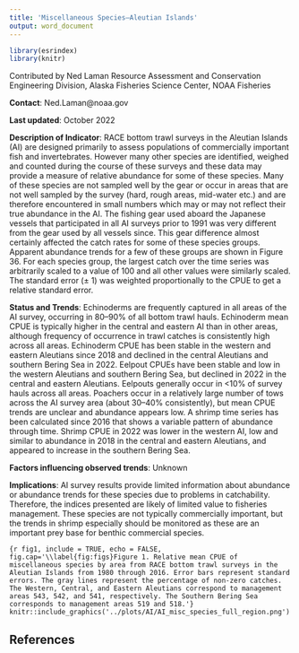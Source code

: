 ```yaml
---
title: 'Miscellaneous Species—Aleutian Islands'
output: word_document
---
```


```r
library(esrindex)
library(knitr)
```

Contributed by Ned Laman
Resource Assessment and Conservation Engineering Division, Alaska Fisheries Science Center, NOAA Fisheries 

**Contact**: Ned.Laman@noaa.gov

**Last updated**: October 2022

**Description of Indicator**: RACE bottom trawl surveys in the Aleutian Islands (AI) are designed primarily to assess populations of commercially important fish and invertebrates. However many other species are identified, weighed and counted during the course of these surveys and these data may provide a measure of relative abundance for some of these species. Many of these species are not sampled well by the gear or occur in areas that are not well sampled by the survey (hard, rough areas, mid-water etc.) and are therefore encountered in small numbers which may or may not reflect their true abundance in the AI. The fishing gear used aboard the Japanese vessels that participated in all AI surveys prior to 1991 was very different from the gear used by all vessels since. This gear difference almost certainly affected the catch rates for some of these species groups. Apparent abundance trends for a few of these groups are shown in Figure 36. For each species group, the largest catch over the time series was arbitrarily scaled to a value of 100 and all other values were similarly scaled. The standard error (± 1) was weighted proportionally to the CPUE to get a relative standard error.

**Status and Trends**: Echinoderms are frequently captured in all areas of the AI survey, occurring in 80–90% of all bottom trawl hauls. Echinoderm mean CPUE is typically higher in the central and eastern AI than in other areas, although frequency of occurrence in trawl catches is consistently high across all areas. Echinoderm CPUE has been stable in the western and eastern Aleutians since 2018 and declined in the central Aleutians and southern Bering Sea in 2022. Eelpout CPUEs have been stable and low in the western Aleutians and southern Bering Sea, but declined in 2022 in the central and eastern Aleutians. Eelpouts generally occur in <10% of survey hauls across all areas. Poachers occur in a relatively large number of tows across the AI survey area (about 30–40% consistently), but mean CPUE trends are unclear and abundance appears low. A shrimp time series has been calculated since 2016 that shows a variable pattern of abundance through time. Shrimp CPUE in 2022 was lower in the western AI, low and similar to abundance in 2018 in the central and eastern Aleutians, and appeared to increase in the southern Bering Sea.

**Factors influencing observed trends**: Unknown

**Implications**: AI survey results provide limited information about abundance or abundance trends for these species due to problems in catchability. Therefore, the indices presented are likely of limited value to fisheries management. These species are not typically commercially important, but the trends in shrimp especially should be monitored as these are an important prey base for benthic commercial species.


```{r fig1, include = TRUE, echo = FALSE, fig.cap='\\label{fig:figs}Figure 1. Relative mean CPUE of miscellaneous species by area from RACE bottom trawl surveys in the Aleutian Islands from 1980 through 2016. Error bars represent standard errors. The gray lines represent the percentage of non-zero catches. The Western, Central, and Eastern Aleutians correspond to management areas 543, 542, and 541, respectively. The Southern Bering Sea corresponds to management areas 519 and 518.'}
knitr::include_graphics('../plots/AI/AI_misc_species_full_region.png')
```

## References
